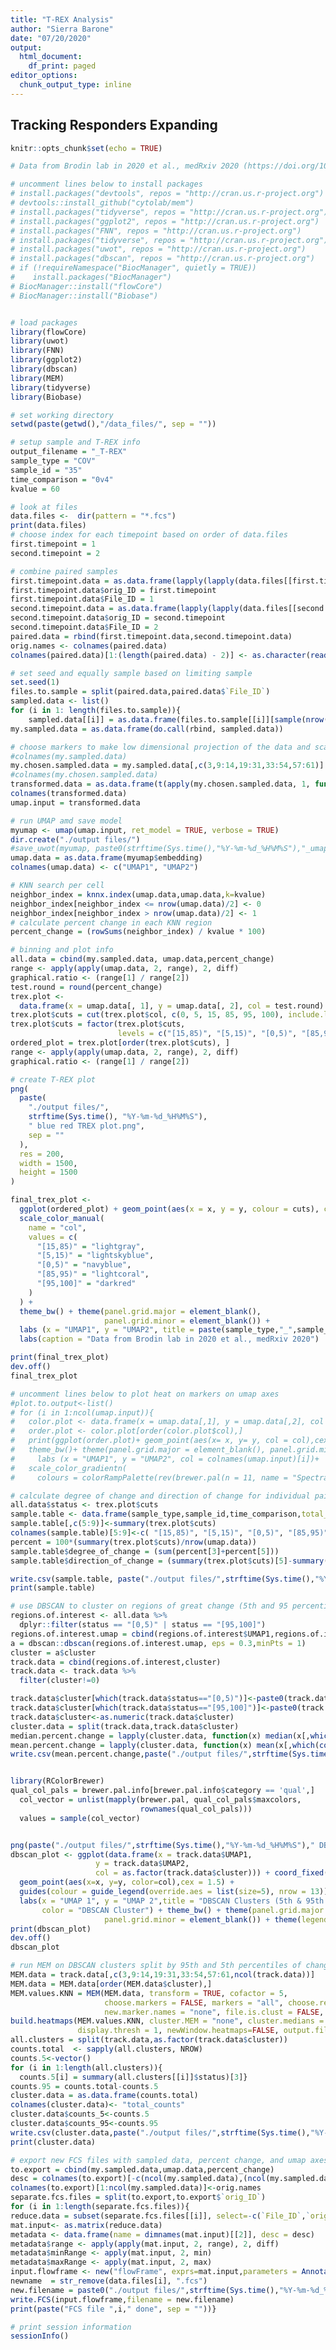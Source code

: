 ```yaml
---
title: "T-REX Analysis"
author: "Sierra Barone"
date: "07/20/2020"
output:
  html_document:
    df_print: paged
editor_options:
  chunk_output_type: inline
---
```


## Tracking Responders Expanding 

```r
knitr::opts_chunk$set(echo = TRUE)

# Data from Brodin lab in 2020 et al., medRxiv 2020 (https://doi.org/10.1101/2020.06.03.20121582)

# uncomment lines below to install packages
# install.packages("devtools", repos = "http://cran.us.r-project.org")
# devtools::install_github("cytolab/mem")
# install.packages("tidyverse", repos = "http://cran.us.r-project.org")
# install.packages("ggplot2", repos = "http://cran.us.r-project.org")
# install.packages("FNN", repos = "http://cran.us.r-project.org")
# install.packages("tidyverse", repos = "http://cran.us.r-project.org")
# install.packages("uwot", repos = "http://cran.us.r-project.org")
# install.packages("dbscan", repos = "http://cran.us.r-project.org")
# if (!requireNamespace("BiocManager", quietly = TRUE))
#    install.packages("BiocManager")
# BiocManager::install("flowCore")
# BiocManager::install("Biobase")


# load packages
library(flowCore)
library(uwot)
library(FNN)
library(ggplot2)
library(dbscan)
library(MEM)
library(tidyverse)
library(Biobase)

# set working directory 
setwd(paste(getwd(),"/data_files/", sep = ""))

# setup sample and T-REX info
output_filename = "_T-REX"
sample_type = "COV"
sample_id = "35"
time_comparison = "0v4" 
kvalue = 60

# look at files
data.files <-  dir(pattern = "*.fcs")
print(data.files)
# choose index for each timepoint based on order of data.files
first.timepoint = 1
second.timepoint = 2

# combine paired samples
first.timepoint.data = as.data.frame(lapply(lapply(data.files[[first.timepoint]], read.FCS), exprs))
first.timepoint.data$orig_ID = first.timepoint
first.timepoint.data$File_ID = 1
second.timepoint.data = as.data.frame(lapply(lapply(data.files[[second.timepoint]], read.FCS), exprs))
second.timepoint.data$orig_ID = second.timepoint
second.timepoint.data$File_ID = 2
paired.data = rbind(first.timepoint.data,second.timepoint.data)
orig.names <- colnames(paired.data)
colnames(paired.data)[1:(length(paired.data) - 2)] <- as.character(read.FCS(data.files[[1]])@parameters@data[["desc"]])
```

```r
# set seed and equally sample based on limiting sample
set.seed(1)
files.to.sample = split(paired.data,paired.data$`File_ID`)
sampled.data <- list()
for (i in 1: length(files.to.sample)){
    sampled.data[[i]] = as.data.frame(files.to.sample[[i]][sample(nrow(files.to.sample[[i]]), min(sapply(files.to.sample, nrow))), ])}
my.sampled.data = as.data.frame(do.call(rbind, sampled.data))
```

```r
# choose markers to make low dimensional projection of the data and scale them accordingly 
#colnames(my.sampled.data)   
my.chosen.sampled.data = my.sampled.data[,c(3,9:14,19:31,33:54,57:61)]
#colnames(my.chosen.sampled.data) 
transformed.data = as.data.frame(t(apply(my.chosen.sampled.data, 1, function(x) asinh(x/5))))
colnames(transformed.data) 
umap.input = transformed.data
```

```r
# run UMAP amd save model
myumap <- umap(umap.input, ret_model = TRUE, verbose = TRUE)
dir.create("./output files/")
#save_uwot(myumap, paste0(strftime(Sys.time(),"%Y-%m-%d_%H%M%S"),"_umap_model_results"))
umap.data = as.data.frame(myumap$embedding)
colnames(umap.data) <- c("UMAP1", "UMAP2")
```

```r
# KNN search per cell 
neighbor_index = knnx.index(umap.data,umap.data,k=kvalue)
neighbor_index[neighbor_index <= nrow(umap.data)/2] <- 0
neighbor_index[neighbor_index > nrow(umap.data)/2] <- 1
# calculate percent change in each KNN region
percent_change = (rowSums(neighbor_index) / kvalue * 100)

# binning and plot info
all.data = cbind(my.sampled.data, umap.data,percent_change)
range <- apply(apply(umap.data, 2, range), 2, diff)
graphical.ratio <- (range[1] / range[2])
test.round = round(percent_change)
trex.plot <-
  data.frame(x = umap.data[, 1], y = umap.data[, 2], col = test.round)
trex.plot$cuts = cut(trex.plot$col, c(0, 5, 15, 85, 95, 100), include.lowest = TRUE, right = FALSE)
trex.plot$cuts = factor(trex.plot$cuts,
                        levels = c("[15,85)", "[5,15)", "[0,5)", "[85,95)", "[95,100]"))
ordered_plot = trex.plot[order(trex.plot$cuts), ]
range <- apply(apply(umap.data, 2, range), 2, diff)
graphical.ratio <- (range[1] / range[2])

# create T-REX plot
png(
  paste(
    "./output files/",
    strftime(Sys.time(), "%Y-%m-%d_%H%M%S"),
    " blue red TREX plot.png",
    sep = ""
  ),
  res = 200,
  width = 1500,
  height = 1500
)

final_trex_plot <-
  ggplot(ordered_plot) + geom_point(aes(x = x, y = y, colour = cuts), cex = 1) +
  scale_color_manual(
    name = "col",
    values = c(
      "[15,85)" = "lightgray",
      "[5,15)" = "lightskyblue",
      "[0,5)" = "navyblue",
      "[85,95)" = "lightcoral",
      "[95,100]" = "darkred"
    )
  ) +
  theme_bw() + theme(panel.grid.major = element_blank(),
                     panel.grid.minor = element_blank()) +
  labs (x = "UMAP1", y = "UMAP2", title = paste(sample_type,"_",sample_id,"_",time_comparison," - Percent Change",sep = "")) + coord_fixed(ratio = graphical.ratio) + theme(legend.title = element_blank()) + 
  labs(caption = "Data from Brodin lab in 2020 et al., medRxiv 2020")

print(final_trex_plot)
dev.off()
final_trex_plot
```
  
```r
# uncomment lines below to plot heat on markers on umap axes
#plot.to.output<-list() 
# for (i in 1:ncol(umap.input)){
#   color.plot <- data.frame(x = umap.data[,1], y = umap.data[,2], col = umap.input[,c(i)])
#   order.plot <- color.plot[order(color.plot$col),]
#   print(ggplot(order.plot)+ geom_point(aes(x= x, y= y, col = col),cex = 0.1,shape = 1) + coord_fixed(ratio=graphical.ratio) + 
#   theme_bw()+ theme(panel.grid.major = element_blank(), panel.grid.minor = element_blank())+ 
#     labs (x = "UMAP1", y = "UMAP2", col = colnames(umap.input)[i])+
#   scale_color_gradientn(
#     colours = colorRampPalette(rev(brewer.pal(n = 11, name = "Spectral")))(50)))}

# calculate degree of change and direction of change for individual pairwise comparison
all.data$status <- trex.plot$cuts
sample.table <- data.frame(sample_type,sample_id,time_comparison,total_cells = nrow(umap.data))
sample.table[,c(5:9)]<-summary(trex.plot$cuts)
colnames(sample.table)[5:9]<-c( "[15,85)", "[5,15)", "[0,5)", "[85,95)", "[95,100]")
percent = 100*(summary(trex.plot$cuts)/nrow(umap.data))
sample.table$degree_of_change = (sum(percent[3]+percent[5]))
sample.table$direction_of_change = (summary(trex.plot$cuts)[5]-summary(trex.plot$cuts)[3]) / (summary(trex.plot$cuts)[5]+summary(trex.plot$cuts)[3])

write.csv(sample.table, paste("./output files/",strftime(Sys.time(),"%Y-%m-%d_%H%M%S"),"_trex_results.csv"))
print(sample.table)
```

```r
# use DBSCAN to cluster on regions of great change (5th and 95 percentiles of change)
regions.of.interest <- all.data %>%
  dplyr::filter(status == "[0,5)" | status == "[95,100]") 
regions.of.interest.umap = cbind(regions.of.interest$UMAP1,regions.of.interest$UMAP2)
a = dbscan::dbscan(regions.of.interest.umap, eps = 0.3,minPts = 1)
cluster = a$cluster 
track.data = cbind(regions.of.interest,cluster)
track.data <- track.data %>%
  filter(cluster!=0)

track.data$cluster[which(track.data$status=="[0,5)")]<-paste0(track.data$cluster[which(track.data$status=="[0,5)")],"05")
track.data$cluster[which(track.data$status=="[95,100]")]<-paste0(track.data$cluster[which(track.data$status=="[95,100]")],"95")
track.data$cluster<-as.numeric(track.data$cluster)
cluster.data = split(track.data,track.data$cluster)
median.percent.change = lapply(cluster.data, function(x) median(x[,which(colnames(track.data)=="percent_change")]))
mean.percent.change = lapply(cluster.data, function(x) mean(x[,which(colnames(track.data)=="percent_change")]))
write.csv(mean.percent.change,paste("./output files/",strftime(Sys.time(),"%Y-%m-%d_%H%M%S")," DBSCAN_cluster_average_percent_change.csv",sep =""))


library(RColorBrewer)
qual_col_pals = brewer.pal.info[brewer.pal.info$category == 'qual',]
  col_vector = unlist(mapply(brewer.pal, qual_col_pals$maxcolors,
                             rownames(qual_col_pals)))
  values = sample(col_vector)


png(paste("./output files/",strftime(Sys.time(),"%Y-%m-%d_%H%M%S")," DBSCAN_plot.png",sep =""),res = 200, width = 1500, height = 1500)
dbscan_plot <- ggplot(data.frame(x = track.data$UMAP1, 
                   y = track.data$UMAP2, 
                   col = as.factor(track.data$cluster))) + coord_fixed(ratio = graphical.ratio) + 
  geom_point(aes(x=x, y=y, color=col),cex = 1.5) + 
  guides(colour = guide_legend(override.aes = list(size=5), nrow = 13)) +
  labs(x = "UMAP 1", y = "UMAP 2",title = "DBSCAN Clusters (5th & 95th percentiles)", 
       color = "DBSCAN Cluster") + theme_bw() + theme(panel.grid.major = element_blank(),
                     panel.grid.minor = element_blank()) + theme(legend.title = element_blank()) + scale_color_manual(values = values)
print(dbscan_plot)
dev.off()
dbscan_plot
```

```r
# run MEM on DBSCAN clusters split by 95th and 5th percentiles of change in KNN region
MEM.data = track.data[,c(3,9:14,19:31,33:54,57:61,ncol(track.data))]
MEM.data = MEM.data[order(MEM.data$cluster),]
MEM.values.KNN = MEM(MEM.data, transform = TRUE, cofactor = 5,
                     choose.markers = FALSE, markers = "all", choose.ref = FALSE, zero.ref = TRUE, rename.markers = FALSE,
                     new.marker.names = "none", file.is.clust = FALSE, add.fileID = FALSE, IQR.thresh = NULL)
build.heatmaps(MEM.values.KNN, cluster.MEM = "none", cluster.medians = "none",
               display.thresh = 1, newWindow.heatmaps=FALSE, output.files = TRUE, labels = FALSE)
all.clusters = split(track.data,as.factor(track.data$cluster))
counts.total  <- sapply(all.clusters, NROW)
counts.5<-vector()
for (i in 1:length(all.clusters)){
  counts.5[i] = summary(all.clusters[[i]]$status)[3]}
counts.95 = counts.total-counts.5
cluster.data = as.data.frame(counts.total)
colnames(cluster.data)<- "total_counts"
cluster.data$counts_5<-counts.5
cluster.data$counts_95<-counts.95
write.csv(cluster.data,paste("./output files/",strftime(Sys.time(),"%Y-%m-%d_%H%M%S")," DBSCAN_cluster_percentiles_counts_MEM.csv",sep =""))
print(cluster.data)
```

```r
# export new FCS files with sampled data, percent change, and umap axes
to.export = cbind(my.sampled.data,umap.data,percent_change)
desc = colnames(to.export)[-c(ncol(my.sampled.data),(ncol(my.sampled.data)-1))]
colnames(to.export)[1:ncol(my.sampled.data)]<-orig.names
separate.fcs.files = split(to.export,to.export$`orig_ID`)
for (i in 1:length(separate.fcs.files)){
reduce.data = subset(separate.fcs.files[[i]], select=-c(`File_ID`,`orig_ID`))
mat.input<- as.matrix(reduce.data)
metadata <- data.frame(name = dimnames(mat.input)[[2]], desc = desc)
metadata$range <- apply(apply(mat.input, 2, range), 2, diff)
metadata$minRange <- apply(mat.input, 2, min)
metadata$maxRange <- apply(mat.input, 2, max)
input.flowframe <- new("flowFrame", exprs=mat.input,parameters = AnnotatedDataFrame(metadata))  
newname  = str_remove(data.files[i], ".fcs")
new.filename = paste0("./output files/",strftime(Sys.time(),"%Y-%m-%d_%H%M%S"),"_",newname,"_T-REX.fcs",sep="")
write.FCS(input.flowframe,filename = new.filename)
print(paste("FCS file ",i," done", sep = ""))}

# print session information
sessionInfo()
```
